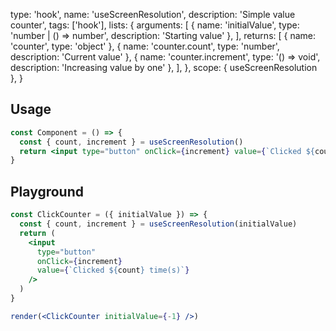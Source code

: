 
  type: 'hook',
  name: 'useScreenResolution',
  description: 'Simple value counter',
  tags: ['hook'],
  lists: {
    arguments: [
      { name: 'initialValue', type: 'number | () => number', description: 'Starting value' },
    ],
    returns: [
      { name: 'counter', type: 'object' },
      { name: 'counter.count', type: 'number', description: 'Current value' },
      { name: 'counter.increment', type: '() => void', description: 'Increasing value by one' },
    ],
  },
  scope: { useScreenResolution },
}

## Usage

```jsx
const Component = () => {
  const { count, increment } = useScreenResolution()
  return <input type="button" onClick={increment} value={`Clicked ${count} time(s)`} />
}
```

## Playground

```jsx live render
const ClickCounter = ({ initialValue }) => {
  const { count, increment } = useScreenResolution(initialValue)
  return (
    <input
      type="button"
      onClick={increment}
      value={`Clicked ${count} time(s)`}
    />
  )
}

render(<ClickCounter initialValue={-1} />)
```
